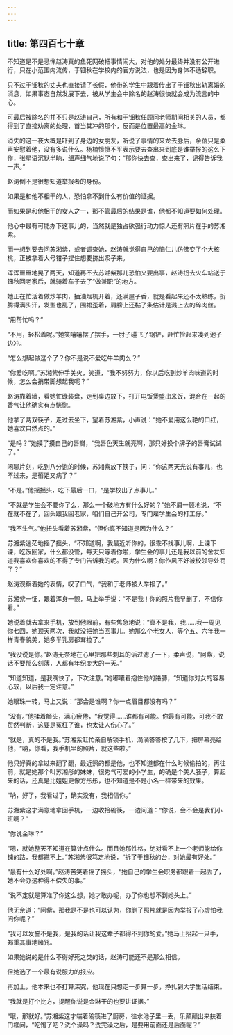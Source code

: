 ```yaml
---
---
---
```

title: 第四百七十章
---




不知道是不是忌惮赵涛真的鱼死网破把事情闹大，对他的处分最终并没有公开进行，只在小范围内流传，于钿秋在学校内的官方说法，也是因为身体不适辞职。

只不过于钿秋的丈夫也直接请了长假，他带的学生中跟着传出了于钿秋出轨离婚的消息，如果事态自然发展下去，被从学生会中除名的赵涛很快就会成为流言的中心。

可最后被除名的并不只是赵涛自己，所有和于钿秋任顾问老师期间相关的人员，都得到了直接劝离的处理，首当其冲的那个，反而是位置最高的金琳。

消失的这一夜大概是吓到了身边的女朋友，听说了事情的来龙去脉后，余蓓只是柔声安慰着他，没有多说什么。杨楠愤愤不平表示要去查出来到底是谁举报的这么下作，张星语沉默半晌，细声细气地说了句：“那你快去查，查出来了，记得告诉我一声。”

赵涛倒不是很想知道举报者的身份。

如果是和他不相干的人，恐怕拿不到什么有价值的证据。

而如果是和他相干的女人之一，那不管最后的结果是谁，他都不知道要如何处理。

他心中最有可能办下这事儿的，当然就是独占欲强行动力惊人还有照片在手的苏湘紫。

而一想到要去问苏湘紫，或者调查她，赵涛就觉得自己的脑仁儿仿佛变了个大核桃，正被拿着大号钳子捏住想要挤出浆子来。

浑浑噩噩地晃了两天，知道再不去苏湘紫那儿恐怕又要出事，赵涛拐去火车站送于钿秋回老家后，就骑着车子去了“做兼职”的地方。

她正在忙活着做炒羊肉，抽油烟机开着，还满屋子香，就是看起来还不太熟练，折腾得满头汗，发型也乱了，围裙歪着，肩膀上还黏了条估计是溅上去的碎肉丝。

“用帮忙吗？”

“不用，轻松着呢。”她笑嘻嘻摆了摆手，一肘子碰飞了锅铲，赶忙捡起来凑到池子边冲。

“怎么想起做这个了？你不是说不爱吃牛羊肉么？”

“你爱吃啊。”苏湘紫伸手关火，笑道，“我不努努力，你以后吃到炒羊肉味道的时候，怎么会捎带脚想起我呢？”

赵涛靠着墙，看她忙碌装盘，走到桌边放下，打开电饭煲盛出米饭，混合在一起的香气让他确实有点恍惚。

他拿了两双筷子，走过去坐下，望着苏湘紫，小声说：“她不爱用这么艳的口红，她喜欢自然点的。”

“是吗？”她摸了摸自己的唇瓣，“我唇色天生就亮啊，那只好换个牌子的唇膏试试了。”

闲聊片刻，吃到八分饱的时候，苏湘紫放下筷子，问：“你这两天光说有事儿，也不过来，是蓓姐又病了？”

“不是。”他摇摇头，吃下最后一口，“是学校出了点事儿。”

“不就是学生会不要你了么，那么一个破地方有什么好的？”她不屑一顾地说，“不在就不在了，回头跟我回老家，咱们自己开公司，专门雇学生会的打工仔。”

“我不生气。”他扭头看着苏湘紫，“但你真不知道是因为什么？”

苏湘紫迷茫地摇了摇头，“不知道啊，我最近听你的，很乖不找事儿啊，上课下课，吃饭回家，什么都没管，每天只等着你啦，学生会的事儿还是我以前的舍友知道我喜欢你喜欢的不得了专门告诉我的呢。因为什么啊？你作风不好被校领导处罚了？”

赵涛观察着她的表情，叹了口气，“我和于老师被人举报了。”

苏湘紫一怔，跟着浑身一颤，马上举手说：“不是我！你的照片我早删了，不信你看。”

她说着就去拿来手机，放到他眼前，有些焦急地说：“真不是我，我……我一周见你七回，她顶天两次，我就没把她当回事儿。她那么个老女人，等个五、六年我一样青春貌美，她多半乳房都耷拉了。”

“我没说是你。”赵涛无奈地在心里把那些刺耳的话过滤了一下，柔声说，“阿紫，说话不要那么刻薄，人都有年纪变大的一天。”

“知道知道，是我嘴快了，下次注意。”她嘟囔着抱住他的胳膊，“知道你对女的容易心软，以后我一定注意。”

她眼珠一转，马上又说：“那会是谁啊？你一点眉目都没有吗？”

“没有。”他揉着额头，满心疲倦，“我觉得……谁都有可能。你最有可能，可我不敢贸然判断，这要是冤枉了谁，也太让人伤心了。”

“就是，真的不是我。”苏湘紫赶忙亲自解锁手机，滴滴答答按了几下，把屏幕亮给他，“呐，你看，我手机里的照片，就这些啦。”

他只好真的拿过来翻了翻，最近照的都是他，也不知道都在什么时候偷拍的，再往前，就是她那个叫苏湘彤的妹妹，很秀气可爱的小学生，的确是个美人胚子，算起来的话，还真是比姐姐更像方彤彤，也不知道是不是小名一样带来的效果。

“呐，好了，我看过了，确实没有，我相信你。”

苏湘紫这才满意地拿回手机，一边收拾碗筷，一边问道：“你说，会不会是我们小班啊？”

“你说金琳？”

“嗯，就她整天不知道在算计点什么。而且她那性格，绝对看不上一个老师能给你铺的路，我都瞧不上。”苏湘紫很笃定地说，“拆了于钿秋的台，对她最有好处。”

“最有什么好处啊。”赵涛苦笑着摇了摇头，“她自己的学生会职务都跟着一起丢了，她不会办这种得不偿失的事。”

“说不定就是算准了你这么想，她才敢办呢，办了你也想不到她头上。”

他无奈道：“阿紫，那我是不是也可以认为，你删了照片就是因为举报了心虚怕我问你呢？”

“我可以发誓不是我，是我的话让我这辈子都得不到你的爱。”她马上抬起一只手，郑重其事地赌咒。

如果她说的是什么不得好死之类的话，赵涛可能还不是那么相信。

但她选了一个最有说服力的报应。

再加上，他本来也不打算深究，他现在只想走一步算一步，挣扎到大学生活结束。

“我就是打个比方，提醒你说是金琳干的也要讲证据。”

“哦，那就好。”苏湘紫这才端着碗筷进了厨房，往水池子里一丢，乐颠颠出来扶着门框问，“吃饱了吧？洗个澡吗？洗完澡之后，是要用前面还是后面呢？”